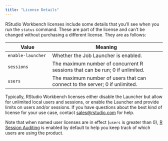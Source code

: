 ```yaml
---
title: "License Details"
---
```


RStudio Workbench licenses include some details that you'll see when you run the `status` command. These are part of the license and can't be changed without purchasing a different license. They are as follows: 

| Value                | Meaning                                            |
| -------------------- | -------------------------------------------------- |
| `enable-launcher`    | Whether the Job Launcher is enabled.               |
| `sessions`           | The maximum number of concurrent R sessions that can be run; 0 if unlimited. |
| `users`              | The maximum number of users that can connect to the server; 0 if unlimited. |

Typically, RStudio Workbench licenses either disable the Launcher but allow for unlimited local users and sessions, or enable the Launcher and provide limits on users and/or sessions. If you have questions about the best kind of license for your use case, contact <sales@rstudio.com> for help.

Note that when named user licenses are in effect (`users` is greater than 0), [R Session Auditing](../auditing_and_monitoring/auditing_configuration.qmd#r-session-auditing) is enabled by default to help you keep track of which users are using the product.


